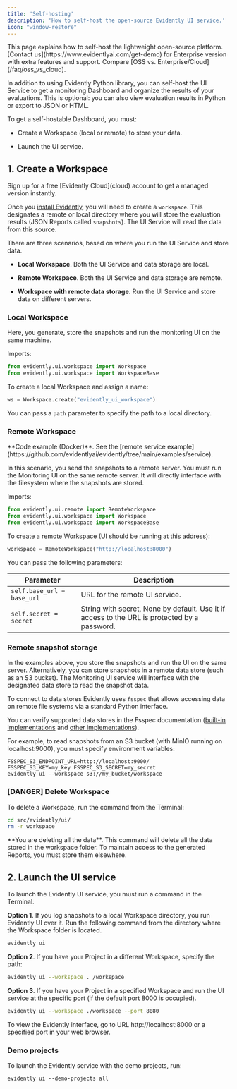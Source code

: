 ```yaml
---
title: 'Self-hosting'
description: 'How to self-host the open-source Evidently UI service.'
icon: "window-restore"
---
```


<Info>
This page explains how to self-host the lightweight open-source platform. [Contact us](https://www.evidentlyai.com/get-demo) for Enterprise version with extra features and support. Compare [OSS vs. Enterprise/Cloud](/faq/oss_vs_cloud).
</Info>

In addition to using Evidently Python library, you can self-host the UI Service to get a monitoring Dashboard and organize the results of your evaluations. This is optional: you can also view evaluation results in Python or export to JSON or HTML.

To get a self-hostable Dashboard, you must:

* Create a Workspace (local or remote) to store your data.

* Launch the UI service.

## 1. Create a Workspace

<Tip>
  Sign up for a free [Evidently Cloud](cloud) account to get a managed version instantly.
</Tip>

Once you [install Evidently](/docs/setup/installation), you will need to create a `workspace`. This designates a remote or local directory where you will store the evaluation results (JSON Reports called `snapshots`). The UI Service will read the data from this source.

There are three scenarios, based on where you run the UI Service and store data.

* **Local Workspace**. Both the UI Service and data storage are local.

* **Remote Workspace**. Both the UI Service and data storage are remote.

* **Workspace with remote data storage**. Run the UI Service and store data on different servers.

### Local Workspace

Here, you generate, store the snapshots and run the monitoring UI on the same machine.

Imports:

```python
from evidently.ui.workspace import Workspace
from evidently.ui.workspace import WorkspaceBase
```

To create a local Workspace and assign a name:

```python
ws = Workspace.create("evidently_ui_workspace")
```

You can pass a `path` parameter to specify the path to a local directory.

### Remote Workspace

<Info>
  **Code example (Docker)**. See the [remote service example](https://github.com/evidentlyai/evidently/tree/main/examples/service).
</Info>

In this scenario, you send the snapshots to a remote server. You must run the Monitoring UI on the same remote server. It will directly interface with the filesystem where the snapshots are stored.

Imports:

```python
from evidently.ui.remote import RemoteWorkspace
from evidently.ui.workspace import Workspace
from evidently.ui.workspace import WorkspaceBase
```

To create a remote Workspace (UI should be running at this address):

```python
workspace = RemoteWorkspace("http://localhost:8000")
```

You can pass the following parameters:

| Parameter                  | Description                                                                                  |
| -------------------------- | -------------------------------------------------------------------------------------------- |
| `self.base_url = base_url` | URL for the remote UI service.                                                               |
| `self.secret = secret`     | String with secret, None by default. Use it if access to the URL is protected by a password. |

### Remote snapshot storage

In the examples above, you store the snapshots and run the UI on the same server. Alternatively, you can store snapshots in a remote data store (such as an S3 bucket). The Monitoring UI service will interface with the designated data store to read the snapshot data.

To connect to data stores Evidently uses `fsspec` that allows accessing data on remote file systems via a standard Python interface.

You can verify supported data stores in the Fsspec documentation ([built-in implementations](https://filesystem-spec.readthedocs.io/en/latest/api.html#built-in-implementations) and [other implementations](https://filesystem-spec.readthedocs.io/en/latest/api.html#other-known-implementations)).

For example, to read snapshots from an S3 bucket (with MinIO running on localhost:9000), you must specify environment variables:

```
FSSPEC_S3_ENDPOINT_URL=http://localhost:9000/
FSSPEC_S3_KEY=my_key FSSPEC_S3_SECRET=my_secret
evidently ui --workspace s3://my_bucket/workspace
```

### \[DANGER] Delete Workspace

To delete a Workspace, run the command from the Terminal:

```bash
cd src/evidently/ui/
rm -r workspace
```

<Warning>
  **You are deleting all the data**. This command will delete all the data stored in the workspace folder. To maintain access to the generated Reports, you must store them elsewhere.
</Warning>

## 2. Launch the UI service

To launch the Evidently UI service, you must run a command in the Terminal.

**Option 1**. If you log snapshots to a local Workspace directory, you run Evidently UI over it. Run the following command from the directory where the Workspace folder is located.

```bash
evidently ui
```

**Option 2**. If you have your Project in a different Workspace, specify the path:

```bash
evidently ui --workspace . /workspace
```

**Option 3**. If you have your Project in a specified Workspace and run the UI service at the specific port (if the default port 8000 is occupied).

```bash
evidently ui --workspace ./workspace --port 8080
```

To view the Evidently interface, go to URL http://localhost:8000 or a specified port in your web browser.

### Demo projects

To launch the Evidently service with the demo projects, run:

```
evidently ui --demo-projects all
```
